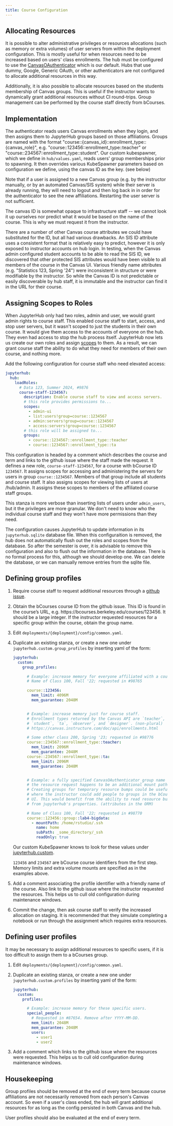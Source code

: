 ```yaml
---
title: Course Configuration
---
```


## Allocating Resources

It is possible to alter administrative privileges or resources
allocations (such as memory or extra volumes) of user servers from
within the deployment configuration. This is mostly useful for when
resources need to be increased based on users\' class enrollments. The
hub must be configured to use the
[CanvasOAuthenticator](https://github.com/berkeley-dsep-infra/canvasauthenticator)
which is our default. Hubs that use dummy, Google, Generic OAuth, or
other authenticators are not configured to allocate additional resources
in this way.

Additionally, it is also possible to allocate resources based on the
students membership of Canvas groups. This is useful if the instructor
wants to dynamically grant additional resources without CI round-trips.
Group management can be performed by the course staff directly from
bCourses.

## Implementation

The authenticator reads users Canvas enrollments when they login, and
then assigns them to JupyterHub groups based on those affiliations.
Groups are named with the format
\"course::{canvas_id}::enrollment_type::{canvas_role}\", e.g.
\"course::123456::enrollment_type::teacher\" or
\"course::234567::enrollment_type::student\". Our custom kubespawner,
which we define in `hub/values.yaml`, reads users\' group
memberships prior to spawning. It then overrides various KubeSpawner
parameters based on configuration we define, using the canvas ID as the
key. (see below)

Note that if a user is assigned to a new Canvas group (e.g. by the
instructor manually, or by an automated Canvas/SIS system) while their
server is already running, they will need to logout and then log back in
in order for the authenticator to see the new affiliations. Restarting
the user server is not sufficient.

The canvas ID is somewhat opaque to infrastructure staff \-- we cannot
look it up ourselves nor predict what it would be based on the name of
the course. This is why we must request it from the instructor.

There are a number of other Canvas course attributes we could have
substituted for the ID, but all had various drawbacks. An SIS ID
attribute uses a consistent format that is relatively easy to predict,
however it is only exposed to instructor accounts on hub login. In
testing, when the Canvas admin configured student accounts to be able to
read the SIS ID, we discovered that other protected SIS attributes would
have been visible to all members of the course in the Canvas UI. Various
friendly name attributes (e.g. \"Statistics 123, Spring \'24\") were
inconsistent in structure or were modifiable by the instructor. So while
the Canvas ID is not predictable or easily discoverable by hub staff, it
is immutable and the instructor can find it in the URL for their course.

## Assigning Scopes to Roles

When JupyterHub only had two roles, admin and user, we would grant admin
rights to course staff. This enabled course staff to start, access, and
stop user servers, but it wasn\'t scoped to just the students in their
own course. It would give them access to the accounts of everyone on the
hub. They even had access to stop the hub process itself. JupyterHub now
lets us create our own roles and assign
[scopes](https://jupyterhub.readthedocs.io/en/stable/rbac/scopes.html)
to them. As a result, we can grant course staff the ability to do what
they need for members of their own course, and nothing more.

Add the following configuration for course staff who need elevated
access:

``` yaml
jupyterhub:
  hub:
    loadRoles:
      # Data 123, Summer 2024, #9876
      course-staff-1234567:
        description: Enable course staff to view and access servers.
        # this role provides permissions to...
        scopes:
          - admin-ui
          - list:users!group=course::1234567
          - admin:servers!group=course::1234567
          - access:servers!group=course::1234567
        # this role will be assigned to...
        groups:
          - course::1234567::enrollment_type::teacher
          - course::1234567::enrollment_type::ta
```

This configuration is headed by a comment which describes the course and
term and links to the github issue where the staff made the request. It
defines a new role, `course-staff-1234567`, for a course
with bCourse ID `1234567`. It assigns scopes for accessing
and administering the servers for users in group
`course::1234567`. Members of that group include all
students and course staff. It also assigns scopes for viewing lists of
users at /hub/admin. It assigns these scopes to members of the
affiliated course staff groups.

This stanza is more verbose than inserting lists of users under
`admin_users`, but it the privileges are more granular. We
don\'t need to know who the individual course staff and they won\'t have
more permissions than they need.

The configuration causes JupyterHub to update information in its
`jupyterhub.sqlite` database file. When this configuraition
is removed, the hub does not automatically flush out the roles and
scopes from the database. So after the semester is over, it is advisable
to remove this configuration and also to flush out the information in
the database. There is no formal process for this, although we should
develop one. We can delete the database, or we can manually remove
entries from the sqlite file.

## Defining group profiles

1.  Require course staff to request additional resources through a
    [github issue](https://github.com/berkeley-dsep-infra/datahub/issues/new/choose).

2.  Obtain the bCourses course ID from the github issue. This ID is
    found in the course's URL, e.g.
    https://bcourses.berkeley.edu/courses/123456. It
    should be a large integer. If the instructor requested resources for
    a specific group within the course, obtain the group name.

3.  Edit `deployments/{deployment}/config/common.yaml`.

4.  Duplicate an existing stanza, or create a new one under
    `jupyterhub.custom.group_profiles` by inserting yaml of
    the form:

    ``` yaml
    jupyterhub:
      custom:
        group_profiles:

          # Example: increase memory for everyone affiliated with a course.
          # Name of Class 100, Fall '22; requested in #98765

          course::123456:
            mem_limit: 4096M
            mem_guarantee: 2048M


          # Example: increase memory just for course staff.
          # Enrollment types returned by the Canvas API are `teacher`,
          # `student`, `ta`, `observer`, and `designer`. (non-plural)
          # https://canvas.instructure.com/doc/api/enrollments.html

          # Some other class 200, Spring '23; requested in #98776
          course::234567::enrollment_type::teacher:
            mem_limit: 2096M
            mem_guarantee: 2048M
          course::234567::enrollment_type::ta:
            mem_limit: 2096M
            mem_guarantee: 2048M


          # Example: a fully specified CanvasOAuthenticator group name where
          # the resource request happens to be an additional mount path.
          # Creating groups for temporary resource bumps could be useful
          # where the instructor could add people to groups in the bCourses
          # UI. This would benefit from the ability to read resource bumps
          # from jupyterhub's properties. (attributes in the ORM)

          # Name of Class 100, Fall '22; requested in #98770
          course::123456::group::lab4-bigdata:
            - mountPath: /home/rstudio/.ssh
              name: home
              subPath: _some_directory/_ssh
              readOnly: true
    ```

    Our custom KubeSpawner knows to look for these values under
    [jupyterhub.custom](https://z2jh.jupyter.org/en/stable/resources/reference.html#custom).

    `123456` and `234567` are bCourse course
    identifiers from the first step. Memory limits and extra volume
    mounts are specified as in the examples above.

5.  Add a comment associating the profile identifier with a friendly
    name of the course. Also link to the github issue where the
    instructor requested the resources. This helps us to cull old
    configuration during maintenance windows.

6.  Commit the change, then ask course staff to verify the increased
    allocation on staging. It is recommended that they simulate
    completing a notebook or run through the assignment which requires
    extra resources.

## Defining user profiles

It may be necessary to assign additional resources to specific users, if
it is too difficult to assign them to a bCourses group.

1.  Edit `deployments/{deployment}/config/common.yaml`.

2.  Duplicate an existing stanza, or create a new one under
    `jupyterhub.custom.profiles` by inserting yaml of the
    form:

    ``` yaml
    jupyterhub:
      custom:
        profiles:

          # Example: increase memory for these specific users.
          special_people:
            # Requested in #87654. Remove after YYYY-MM-DD.
            mem_limit: 2048M
            mem_guarantee: 2048M
            users:
              - user1
              - user2
    ```

3.  Add a comment which links to the github issue where the resources
    were requested. This helps us to cull old configuration during
    maintenance windows.

## Housekeeping

Group profiles should be removed at the end of every term because course
affiliations are not necessarily removed from each person\'s Canvas
account. So even if a user\'s class ended, the hub will grant additional
resources for as long as the config persisted in both Canvas and the
hub.

User profiles should also be evaluated at the end of every term.
